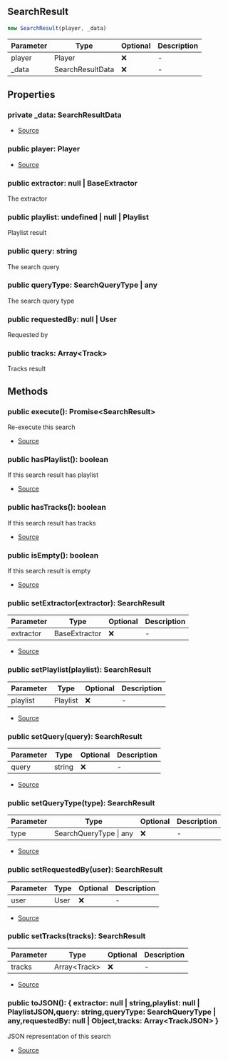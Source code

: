 ## SearchResult

```typescript
new SearchResult(player, _data)
```
| Parameter | Type | Optional | Description |
| ----------- | ----------- | ----------- | ----------- |
| player | Player | ❌ | - |
| _data | SearchResultData | ❌ | - |

## Properties
### private  _data: SearchResultData
- [Source](https://github.com/Androz2091/discord-player/blob/a0c651a/packages/discord-player/src/Structures/SearchResult.ts#L18)
### public  player: Player
- [Source](https://github.com/Androz2091/discord-player/blob/a0c651a/packages/discord-player/src/Structures/SearchResult.ts#L18)
### public  extractor: null \| BaseExtractor
The extractor
### public  playlist: undefined \| null \| Playlist
Playlist result
### public  query: string
The search query
### public  queryType: SearchQueryType \| any
The search query type
### public  requestedBy: null \| User
Requested by
### public  tracks: Array\<Track>
Tracks result
## Methods
### public  execute(): Promise\<SearchResult>
Re-execute this search





- [Source](https://github.com/Androz2091/discord-player/blob/a0c651a/packages/discord-player/src/Structures/SearchResult.ts#L99)
### public  hasPlaylist(): boolean
If this search result has playlist





- [Source](https://github.com/Androz2091/discord-player/blob/a0c651a/packages/discord-player/src/Structures/SearchResult.ts#L116)
### public  hasTracks(): boolean
If this search result has tracks





- [Source](https://github.com/Androz2091/discord-player/blob/a0c651a/packages/discord-player/src/Structures/SearchResult.ts#L123)
### public  isEmpty(): boolean
If this search result is empty





- [Source](https://github.com/Androz2091/discord-player/blob/a0c651a/packages/discord-player/src/Structures/SearchResult.ts#L109)
### public  setExtractor(extractor): SearchResult
| Parameter | Type | Optional | Description |
| ----------- | ----------- | ----------- | ----------- |
| extractor | BaseExtractor | ❌ | - |


- [Source](https://github.com/Androz2091/discord-player/blob/a0c651a/packages/discord-player/src/Structures/SearchResult.ts#L34)
### public  setPlaylist(playlist): SearchResult
| Parameter | Type | Optional | Description |
| ----------- | ----------- | ----------- | ----------- |
| playlist | Playlist | ❌ | - |


- [Source](https://github.com/Androz2091/discord-player/blob/a0c651a/packages/discord-player/src/Structures/SearchResult.ts#L49)
### public  setQuery(query): SearchResult
| Parameter | Type | Optional | Description |
| ----------- | ----------- | ----------- | ----------- |
| query | string | ❌ | - |


- [Source](https://github.com/Androz2091/discord-player/blob/a0c651a/packages/discord-player/src/Structures/SearchResult.ts#L44)
### public  setQueryType(type): SearchResult
| Parameter | Type | Optional | Description |
| ----------- | ----------- | ----------- | ----------- |
| type | SearchQueryType \| any | ❌ | - |


- [Source](https://github.com/Androz2091/discord-player/blob/a0c651a/packages/discord-player/src/Structures/SearchResult.ts#L24)
### public  setRequestedBy(user): SearchResult
| Parameter | Type | Optional | Description |
| ----------- | ----------- | ----------- | ----------- |
| user | User | ❌ | - |


- [Source](https://github.com/Androz2091/discord-player/blob/a0c651a/packages/discord-player/src/Structures/SearchResult.ts#L29)
### public  setTracks(tracks): SearchResult
| Parameter | Type | Optional | Description |
| ----------- | ----------- | ----------- | ----------- |
| tracks | Array\<Track> | ❌ | - |


- [Source](https://github.com/Androz2091/discord-player/blob/a0c651a/packages/discord-player/src/Structures/SearchResult.ts#L39)
### public  toJSON(): \{ extractor: null \| string,playlist: null \| PlaylistJSON,query: string,queryType: SearchQueryType \| any,requestedBy: null \| Object,tracks: Array\<TrackJSON> }
JSON representation of this search





- [Source](https://github.com/Androz2091/discord-player/blob/a0c651a/packages/discord-player/src/Structures/SearchResult.ts#L130)